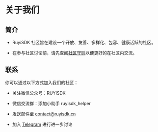 
# 关于我们

## 简介

- RuyiSDK 社区旨在建设一个开放、友善、多样化、包容、健康活跃的社区。

- 在参与社区讨论前，请先查阅[社区守则](./code_of_conduct)以便更好的在社区内交流。

## 联系

你可以通过以下方式加入我们的社区：

- 关注微信公众号：RUYISDK
- 微信交流群：添加小助手 ruyisdk_helper
- 发送邮件至 [contact@ruyisdk.cn](mailto:contact@ruyisdk.cn)
- 加入 [Telegram](https://t.me/ruyisdk) 进行进一步讨论

  <MyApp />
